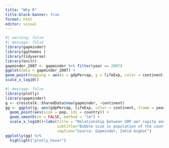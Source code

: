 ```yaml
---
title: "Why R"
title-block-banner: true
format: html
editor: visual
---
```


```r
#| warning: false
#| message: false
library(gapminder)
library(ggthemes )
library(tidyverse)
library(knitr)
gapminder_2007 <- gapminder %>% filter(year == 2007)
ggplot(data = gapminder_2007) +
geom_point(mapping = aes(x = gdpPercap, y = lifeExp, color = continent, size = pop)) +
scale_x_log10()

```

```r
#| message: false
library(plotly)
library(gapminder)
g <- crosstalk::SharedData$new(gapminder, ~continent)
gg <- ggplot(g, aes(gdpPercap, lifeExp, color = continent, frame = year)) +
  geom_point(aes(size = pop, ids = country)) +
  geom_smooth(se = FALSE, method = "lm") +
  scale_x_log10()+labs(title = "Relationship between GDP per capita and life_expectancy 1952-2007",
                       subtitle="Bubble size is population of the country and color represents continent",
                       caption="Source: Gapminder, Zahid Asghar")
ggplotly(gg) %>% 
  highlight("plotly_hover")

```
